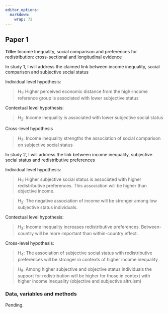 ```yaml
---
editor_options:
  markdown:
    wrap: 72
---
```


## Paper 1

**Title:** Income Inequality, social comparison and preferences for redistribution: cross-sectional and longitudinal evidence

In study 1, I will address the claimed link between income inequality, social comparison and subjective social status

Individual level hypothesis:

> $H_1$: Higher perceived economic distance from the high-income reference group is associated with lower subjective status

Contextual level hypothesis:

> $H_2$: Income inequality is associated with lower subjective social status

Cross-level hypothesis

> $H_3$: Income inequality strengths the association of social comparison on subjective social status

In study 2, I will address the link between income inequality, subjective social status and redistributive preferences

Individual level hypothesis:

> $H_1$: Higher subjective social status is associated with higher redistributive preferences. This association will be higher than objective income.

> $H_2$: The negative association of income will be stronger among low subjective status individuals.

Contextual level hypothesis:

> $H_3$: Income inequality increases redistributive preferences. Between-country will be more important than within-country effect.

Cross-level hypothesis:

> $H_4$: The association of subjective social status with redistributive preferences will be stronger in contexts of higher income inequality 

>  $H_5$: Among higher subjective and objective status individuals the support for redistribution will be higher for those in context with higher income inequality (objective and subjective altruism)  

### Data, variables and methods

Pending.
